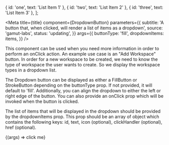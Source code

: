
  { id: 'one', text: 'List Item 1' },
  { id: 'two', text: 'List Item 2' },
  { id: 'three', text: 'List Item 3' },
];

<Meta
  title={title}
  component={DropdownButton}
  parameters={{
    subtitle:
      'A button that, when clicked, will render a list of items as a dropdown',
    source: 'gamut-labs',
    status: 'updating',
  }}
  args={{
    buttonType: 'fill',
    dropdownItems: items,
  }}
/>

This component can be used when you need more information in order to perform an onClick action. An example use case is an "Add Workspace" button. In order for a new workspace to be created, we need to know the type of workspace the user wants to create. So we display the workspace types in a dropdown list.

The Dropdown button can be displayed as either a FillButton or StrokeButton depending on the buttonType prop. If not provided, it will default to 'fill'. Additionally, you can align the dropdown to either the left or right edge of the button. You can also provide an onClick prop which will be invoked when the button is clicked.

The list of items that will be displayed in the dropdown should be provided by the dropdownItems prop. This prop should be an array of object which contains the following keys: id, text, icon (optional), clickHandler (optional), href (optional).

<Canvas>
  <Story name="DropdownButton">
    {(args) => <DropdownButton {...args}>click me</DropdownButton>}
  </Story>
</Canvas>

<PropsTable story="DropdownButton" />

